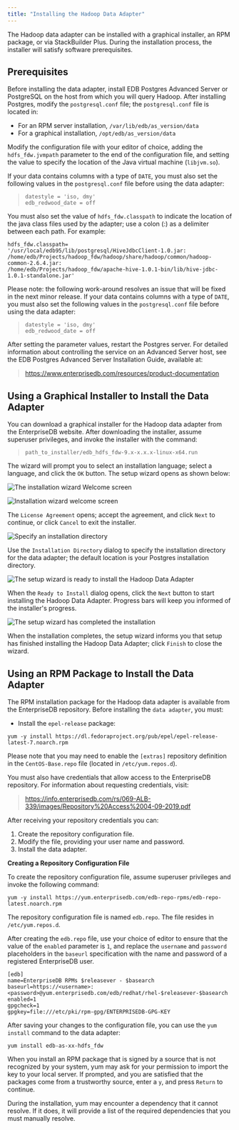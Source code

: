 ```yaml
---
title: "Installing the Hadoop Data Adapter"
---
```


<div id="installing_the_hadoop_data_adapter" class="registered_link"></div>

The Hadoop data adapter can be installed with a graphical installer, an RPM package, or via StackBuilder Plus. During the installation process, the installer will satisfy software prerequisites.

<div id="prerequisites" class="registered_link"></div>

## Prerequisites

Before installing the data adapter, install EDB Postgres Advanced Server or PostgreSQL on the host from which you will query Hadoop. After installing Postgres, modify the `postgresql.conf` file; the `postgresql.conf` file is located in:

-   For an RPM server installation, `/var/lib/edb/as_version/data`
-   For a graphical installation, `/opt/edb/as_version/data`

Modify the configuration file with your editor of choice, adding the `hdfs_fdw.jvmpath` parameter to the end of the configuration file, and setting the value to specify the location of the Java virtual machine (`libjvm.so`).

If your data contains columns with a type of `DATE`, you must also set the following values in the `postgresql.conf` file before using the data adapter:

> `datestyle = 'iso, dmy'`  
> `edb_redwood_date = off`

You must also set the value of `hdfs_fdw.classpath` to indicate the location of the java class files used by the adapter; use a colon (:) as a delimiter between each path. For example:

```text
hdfs_fdw.classpath=
'/usr/local/edb95/lib/postgresql/HiveJdbcClient-1.0.jar: /home/edb/Projects/hadoop_fdw/hadoop/share/hadoop/common/hadoop-common-2.6.4.jar:
/home/edb/Projects/hadoop_fdw/apache-hive-1.0.1-bin/lib/hive-jdbc-1.0.1-standalone.jar'
```

Please note: the following work-around resolves an issue that will be fixed in the next minor release. If your data contains columns with a type of `DATE`, you must also set the following values in the `postgresql.conf` file before using the data adapter:

> `datestyle = 'iso, dmy'`  
> `edb_redwood_date = off`

After setting the parameter values, restart the Postgres server. For detailed information about controlling the service on an Advanced Server host, see the EDB Postgres Advanced Server Installation Guide, available at:

> <https://www.enterprisedb.com/resources/product-documentation>

<div id="using_a_graphical_installer_to_install_the_data_adapter" class="registered_link"></div>

## Using a Graphical Installer to Install the Data Adapter

You can download a graphical installer for the Hadoop data adapter from the EnterpriseDB website. After downloading the installer, assume superuser privileges, and invoke the installer with the command:

> `path_to_installer/edb_hdfs_fdw-9.x-x.x.x-linux-x64.run`

The wizard will prompt you to select an installation language; select a language, and click the `OK` button. The setup wizard opens as shown below:

![*The installation wizard Welcome screen*](images/installation_wizard_welcome_screen.png)

![*Installation wizard welcome screen*](images/the_installation_wizard_welcome_screen.png)

The `License Agreement` opens; accept the agreement, and click `Next` to continue, or click `Cancel` to exit the installer.

![*Specify an installation directory*](images/specify_an_installation_directory.png)

Use the `Installation Directory` dialog to specify the installation directory for the data adapter; the default location is your Postgres installation directory.

![*The setup wizard is ready to install the Hadoop Data Adapter*](images/setup_wizard_ready.png)

When the `Ready to Install` dialog opens, click the `Next` button to start installing the Hadoop Data Adapter. Progress bars will keep you informed of the installer's progress.

![*The setup wizard has completed the installation*](images/installation_complete.png)

When the installation completes, the setup wizard informs you that setup has finished installing the Hadoop Data Adapter; click `Finish` to close the wizard.

<div id="using_an_rpm_package_to_install_the_data_adapter" class="registered_link"></div>

## Using an RPM Package to Install the Data Adapter

The RPM installation package for the Hadoop data adapter is available from the EnterpriseDB repository. Before installing the `data adapter`, you must:

-   Install the `epel-release` package:

<!-- end list -->

```text
yum -y install https://dl.fedoraproject.org/pub/epel/epel-release-latest-7.noarch.rpm
```

Please note that you may need to enable the `[extras]` repository definition in the `CentOS-Base.repo` file (located in `/etc/yum.repos.d`).

You must also have credentials that allow access to the EnterpriseDB repository. For information about requesting credentials, visit:

> <https://info.enterprisedb.com/rs/069-ALB-339/images/Repository%20Access%2004-09-2019.pdf>

After receiving your repository credentials you can:

1.  Create the repository configuration file.
2.  Modify the file, providing your user name and password.
3.  Install the data adapter.

**Creating a Repository Configuration File**

To create the repository configuration file, assume superuser privileges and invoke the following command:

```text
yum -y install https://yum.enterprisedb.com/edb-repo-rpms/edb-repo-latest.noarch.rpm
```

The repository configuration file is named `edb.repo`. The file resides in `/etc/yum.repos.d`.

After creating the `edb.repo` file, use your choice of editor to ensure that the value of the `enabled` parameter is `1`, and replace the `username` and `password` placeholders in the `baseurl` specification with the name and password of a registered EnterpriseDB user.

```text
[edb]
name=EnterpriseDB RPMs $releasever - $basearch
baseurl=https://<username>:<password>@yum.enterprisedb.com/edb/redhat/rhel-$releasever-$basearch
enabled=1
gpgcheck=1
gpgkey=file:///etc/pki/rpm-gpg/ENTERPRISEDB-GPG-KEY
```

After saving your changes to the configuration file, you can use the `yum install` command to the data adapter:

```text
yum install edb-as-xx-hdfs_fdw
```

When you install an RPM package that is signed by a source that is not recognized by your system, yum may ask for your permission to import the key to your local server. If prompted, and you are satisfied that the packages come from a trustworthy source, enter a `y`, and press `Return` to continue.

During the installation, yum may encounter a dependency that it cannot resolve. If it does, it will provide a list of the required dependencies that you must manually resolve.
